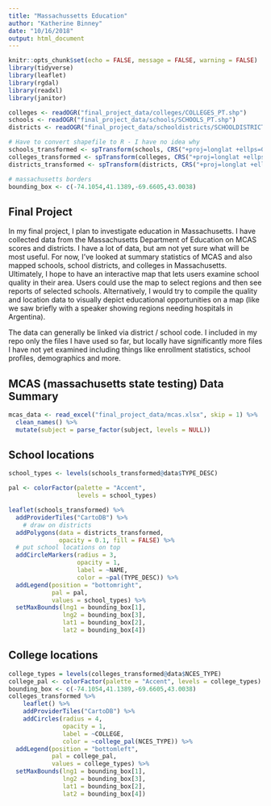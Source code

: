 ```yaml
---
title: "Massachussetts Education"
author: "Katherine Binney"
date: "10/16/2018"
output: html_document
---
```


```r
knitr::opts_chunk$set(echo = FALSE, message = FALSE, warning = FALSE)
library(tidyverse)
library(leaflet)
library(rgdal)
library(readxl)
library(janitor)
```

```r
colleges <- readOGR("final_project_data/colleges/COLLEGES_PT.shp")
schools <- readOGR("final_project_data/schools/SCHOOLS_PT.shp")
districts <- readOGR("final_project_data/schooldistricts/SCHOOLDISTRICTS_POLY.shp")

# Have to convert shapefile to R - I have no idea why
schools_transformed <- spTransform(schools, CRS("+proj=longlat +ellps=GRS80"))
colleges_transformed <- spTransform(colleges, CRS("+proj=longlat +ellps=GRS80"))
districts_transformed <- spTransform(districts, CRS("+proj=longlat +ellps=GRS80"))

# massachusetts borders
bounding_box <- c(-74.1054,41.1389,-69.6605,43.0038)

```
## Final Project
In my final project, I plan to investigate education in Massachusetts. I have collected data from the Massachusetts Department of Education on MCAS scores and districts. I have a lot of data, but am not yet sure what will be most useful. For now, I've looked at summary statistics of MCAS and also mapped schools, school districts, and colleges in Massachusetts. Ultimately, I hope to have an interactive map that lets users examine school quality in their area. Users could use the map to select regions and then see reports of selected schools. Alternatively, I would try to compile the quality and location data to visually depict educational opportunities on a map (like we saw briefly with a speaker showing regions needing hospitals in Argentina). 

The data can generally be linked via district / school code. I included in my repo only the files I have used so far, but locally have significantly more files I have not yet examined including things like enrollment statistics, school profiles, demographics and more. 

## MCAS (massachusetts state testing) Data Summary

```r
mcas_data <- read_excel("final_project_data/mcas.xlsx", skip = 1) %>% 
  clean_names() %>% 
  mutate(subject = parse_factor(subject, levels = NULL))
```

## School locations
```r

school_types <- levels(schools_transformed@data$TYPE_DESC)

pal <- colorFactor(palette = "Accent",
                   levels = school_types)

leaflet(schools_transformed) %>% 
  addProviderTiles("CartoDB") %>% 
    # draw on districts
  addPolygons(data = districts_transformed,
              opacity = 0.1, fill = FALSE) %>% 
  # put school locations on top
  addCircleMarkers(radius = 3,
                   opacity = 1,
                   label = ~NAME,
                   color = ~pal(TYPE_DESC)) %>% 
  addLegend(position = "bottomright",
            pal = pal, 
            values = school_types) %>% 
  setMaxBounds(lng1 = bounding_box[1],
               lng2 = bounding_box[3],
               lat1 = bounding_box[2],
               lat2 = bounding_box[4])

```


## College locations
```r
college_types = levels(colleges_transformed@data$NCES_TYPE)
college_pal <- colorFactor(palette = "Accent", levels = college_types)
bounding_box <- c(-74.1054,41.1389,-69.6605,43.0038)
colleges_transformed %>% 
    leaflet() %>% 
    addProviderTiles("CartoDB") %>% 
    addCircles(radius = 4, 
               opacity = 1,
               label = ~COLLEGE,
               color = ~college_pal(NCES_TYPE)) %>% 
  addLegend(position = "bottomleft",
            pal = college_pal,
            values = college_types) %>% 
  setMaxBounds(lng1 = bounding_box[1],
               lng2 = bounding_box[3],
               lat1 = bounding_box[2],
               lat2 = bounding_box[4])
  
```
